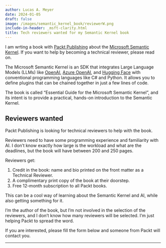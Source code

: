 ```yaml
---
author: Lucas A. Meyer
date: 2024-01-05
draft: false
image: /images/semantic_kernel_book/reviewerW.png
include-in-header: _msft-clarity.html
title: Tech reviewers wanted for my Semantic Kernel book
---
```


I am wrting a book with [Packt Publishing](https://www.packtpub.com/) about the [Microsoft Semantic Kernel](https://github.com/microsoft/semantic-kernel). If you want to help by becoming a technical reviewer, please read on.

The Microsoft Semantic Kernel is an SDK that integrates Large Language Models (LLMs) like [OpenAI](https://platform.openai.com/docs/introduction), [Azure OpenAI](https://azure.microsoft.com/en-us/products/ai-services/openai-service), and [Hugging Face](https://huggingface.co/) with conventional programming languages like C# and Python. It allows you to define plugins that can be chained together in just a few lines of code.

The book is called "Essential Guide for the Microsoft Semantic Kernel", and its intent is to provide a practical, hands-on introduction to the Semantic Kernel.

## Reviewers wanted

Packt Publishing is looking for technical reviewers to help with the book. 

Reviewers need to have some programming experience and familiarity with AI. I don't know exactly how large is the workload and what are the deadlines, but the book will have between 200 and 250 pages.

Reviewers get:

1. Credit in the book: name and bio printed on the front matter as a Technical Reviewer.
2. A complimentary print copy of the book at their doorstep.
3. Free 12-month subscription to all Packt books.

This can be a cool way of learning about the Semantic Kernel and AI, while also getting something for it.

:::{.callout-important}
I'm the author of the book, but I'm not involved in the selection of the reviewers, and I don't know how many reviewers will be selected. I'm just helping Packt to spread the word.
:::

If you are interested, please fill the form below and someone from Packt will contact you.

--- 

<script charset="utf-8" type="text/javascript" src="//js.hsforms.net/forms/embed/v2.js"></script>
<script>
  hbspt.forms.create({
    region: "na1",
    portalId: "44798468",
    formId: "202dcfb9-d901-4350-abc3-38c9ebee21bf"
  });
</script>
